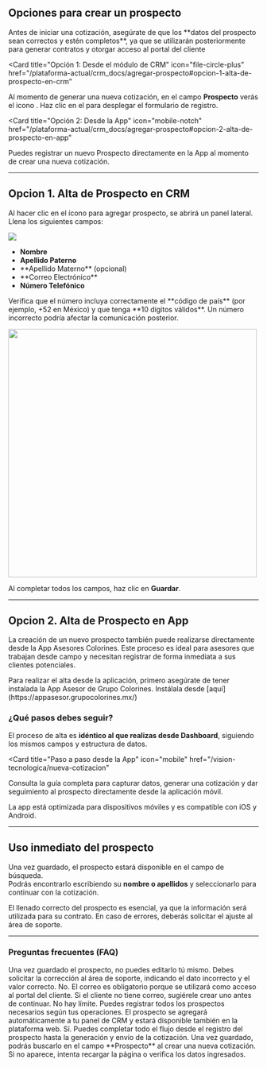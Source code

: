 ## Opciones para crear un prospecto

<Note>
  Antes de iniciar una cotización, asegúrate de que los **datos del prospecto
  sean correctos y estén completos**, ya que se utilizarán posteriormente para
  generar contratos y otorgar acceso al portal del cliente
</Note>

<Card
  title="Opción 1: Desde el módulo de CRM"
  icon="file-circle-plus"
  href="/plataforma-actual/crm_docs/agregar-prospecto#opcion-1-alta-de-prospecto-en-crm"
>
  Al momento de generar una nueva cotización, en el campo **Prospecto** verás el
  icono <Icon icon="user-plus" iconType="solid" />. Haz clic en el para
  desplegar el formulario de registro.
</Card>

<Card
  title="Opción 2: Desde la App"
  icon="mobile-notch"
  href="/plataforma-actual/crm_docs/agregar-prospecto#opcion-2-alta-de-prospecto-en-app"
>
  Puedes registrar un nuevo Prospecto directamente en la App al momento de crear
  una nueva cotización.
</Card>

---

## Opcion 1. Alta de Prospecto en CRM

Al hacer clic en el ícono <Icon icon="user-plus" iconType="solid" /> para agregar prospecto, se abrirá un panel lateral. Llena los siguientes campos:

<img className="rounded-xl" src="/images/agregar-prospecto-crm.png" />

- **Nombre**
- **Apellido Paterno**
- <Tooltip tip="Campo opcional, útil para identificar mejor a prospectos extranjeros.">
    **Apellido Materno** (opcional)
  </Tooltip>
- <Tooltip tip="Este será el correo de acceso del cliente al portal.">
    **Correo Electrónico**
  </Tooltip>
- **Número Telefónico**

<Note>
  Verifica que el número incluya correctamente el **código de país** (por
  ejemplo, +52 en México) y que tenga **10 dígitos válidos**. Un número
  incorrecto podría afectar la comunicación posterior.
</Note>

<img
  className="rounded-xl"
  width="500"
  height="500"
  src="/images/alta-prospecto-crm-2.png"
/>

Al completar todos los campos, haz clic en **Guardar**.

---

## Opcion 2. Alta de Prospecto en App

La creación de un nuevo prospecto también puede realizarse directamente desde
la App Asesores Colorines. Este proceso es ideal para asesores que trabajan desde
campo y necesitan registrar de forma inmediata a sus clientes potenciales.

<Note>
  Para realizar el alta desde la aplicación, primero asegúrate de tener
  instalada la App Asesor de Grupo Colorines. Instálala desde
  [aquí](https://appasesor.grupocolorines.mx/)
</Note>

### ¿Qué pasos debes seguir?

El proceso de alta es **idéntico al que realizas desde Dashboard**, siguiendo los mismos campos y estructura de datos.

<Card
  title="Paso a paso desde la App"
  icon="mobile"
  href="/vision-tecnologica/nueva-cotizacion"
>
  Consulta la guía completa para capturar datos, generar una cotización y dar
  seguimiento al prospecto directamente desde la aplicación móvil.
</Card>

<Check>
  La app está optimizada para dispositivos móviles y es compatible con iOS y
  Android.
</Check>

---

## Uso inmediato del prospecto

Una vez guardado, el prospecto estará disponible en el campo de búsqueda.  
Podrás encontrarlo escribiendo su **nombre o apellidos** y seleccionarlo para continuar con la cotización.

<Check>
  El llenado correcto del prospecto es esencial, ya que la información será
  utilizada para su contrato. En caso de errores, deberás solicitar el ajuste al
  área de soporte.
</Check>

---

### Preguntas frecuentes (FAQ)

<AccordionGroup>

<Accordion title="¿Qué pasa si escribí mal el nombre o correo del prospecto?">
  Una vez guardado el prospecto, no puedes editarlo tú mismo. Debes solicitar la
  corrección al área de soporte, indicando el dato incorrecto y el valor
  correcto.
</Accordion>

<Accordion title="¿Puedo registrar a un prospecto sin correo electrónico?">
  No. El correo es obligatorio porque se utilizará como acceso al portal del
  cliente. Si el cliente no tiene correo, sugiérele crear uno antes de
  continuar.
</Accordion>

<Accordion title="¿Cuántos prospectos puedo registrar?">
  No hay límite. Puedes registrar todos los prospectos necesarios según tus
  operaciones.
</Accordion>

<Accordion title="¿Qué pasa si creo un prospecto en la App?">
  El prospecto se agregará automáticamente a tu panel de CRM y estará disponible
  también en la plataforma web.
</Accordion>

<Accordion title="¿La App permite generar cotizaciones?">
  Sí. Puedes completar todo el flujo desde el registro del prospecto hasta la
  generación y envío de la cotización.
</Accordion>

<Accordion title="¿Cómo sé que el prospecto se guardó correctamente?">
  Una vez guardado, podrás buscarlo en el campo **Prospecto** al crear una nueva
  cotización. Si no aparece, intenta recargar la página o verifica los datos
  ingresados.
</Accordion>

</AccordionGroup>
